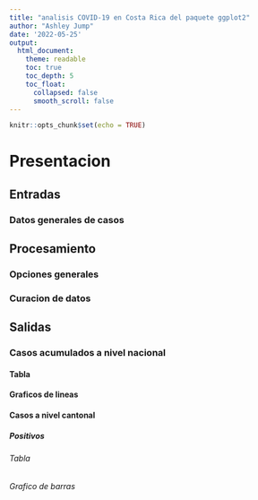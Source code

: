 ---
title: "analisis COVID-19 en Costa Rica del paquete ggplot2"
author: "Ashley Jump"
date: '2022-05-25'
output: 
  html_document:
    theme: readable
    toc: true
    toc_depth: 5
    toc_float:
      collapsed: false
      smooth_scroll: false
---

```{r setup, include=FALSE}
knitr::opts_chunk$set(echo = TRUE)
```

# Presentacion

## Entradas

### Datos generales de casos

## Procesamiento

### Opciones generales

### Curacion de datos

## Salidas

### Casos acumulados a nivel nacional

#### Tabla

#### Graficos de lineas

#### Casos a nivel cantonal

##### Positivos

###### Tabla

###### Grafico de barras









